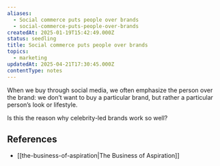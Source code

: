 ```yaml
---
aliases:
  - Social commerce puts people over brands
  - social-commerce-puts-people-over-brands
createdAt: 2025-01-19T15:42:49.000Z
status: seedling
title: Social commerce puts people over brands
topics:
  - marketing
updatedAt: 2025-04-21T17:30:45.000Z
contentType: notes
---
```

When we buy through social media, we often emphasize the person over the brand: we don’t want to buy a particular brand, but rather a particular person’s look or lifestyle.

Is this the reason why celebrity-led brands work so well?

## References

- [[the-business-of-aspiration|The Business of Aspiration]]
